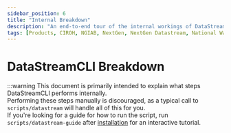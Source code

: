 ```yaml
---
sidebar_position: 6
title: "Internal Breakdown"
description: "An end-to-end tour of the internal workings of DataStreamCLI."
tags: [Products, CIROH, NGIAB, NextGen, NextGen Datastream, National Water Model]
---
```


# DataStreamCLI Breakdown

:::warning
This document is primarily intended to explain what steps DataStreamCLI performs internally.  
Performing these steps manually is discouraged, as a typical call to `scripts/datastream` will handle all of this for you.  
If you're looking for a guide for how to run the script, run `scripts/datastream-guide` after [installation](/docs/products/research-datastream/datastreamcli/install) for an interactive tutorial.


<GitHubReadme username="CIROH-UA" repo="datastreamCLI" subfolder="docs" readmeFileName="BREAKDOWN.md" trimTitle="false"/>